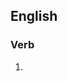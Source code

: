 ==English==

===Verb===
{{head|en|present participle}}

# {{present participle of|excarnate|lang=en|nocat=1}}